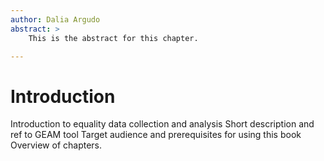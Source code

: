 ```yaml
---
author: Dalia Argudo
abstract: >
    This is the abstract for this chapter. 

---
```


# Introduction


Introduction to equality data collection and analysis Short description and ref to GEAM tool Target audience and prerequisites for using this book Overview of chapters.
